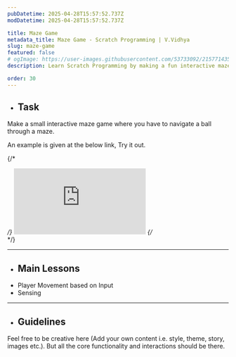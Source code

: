 ```yaml
---
pubDatetime: 2025-04-28T15:57:52.737Z
modDatetime: 2025-04-28T15:57:52.737Z

title: Maze Game
metadata_title: Maze Game - Scratch Programming | V.Vidhya
slug: maze-game
featured: false
# ogImage: https://user-images.githubusercontent.com/53733092/215771435-25408246-2309-4f8b-a781-1f3d93bdf0ec.png
description: Learn Scratch Programming by making a fun interactive maze game.

order: 30
---
```



- ## Task

Make a small interactive maze game where you have to navigate a ball through a maze.

An example is given at the below link, Try it out.

<LinkMd href="https://scratch.mit.edu/projects/1144054477" title="Scratch Project Link" />

{/* <div class="scratch-project-preview-container"> */}
    <iframe src="https://scratch.mit.edu/projects/1144054477/embed" class="scratch-project-iframe" allowtransparency="true" frameborder="0" scrolling="no" allowfullscreen></iframe>
{/* </div> */}

---

- ## Main Lessons

<ul class="dash-ul">
    <li>Player Movement based on Input</li>
    <li>Sensing</li>
</ul>

---

- ## Guidelines

Feel free to be creative here (Add your own content i.e. style, theme, story, images etc.). But all the core functionality and interactions should be there.